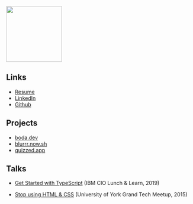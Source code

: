<img src="/portrait.png" width="150px" />

## Links

- [Resume](/bodazhao_2020_CV.pdf)
- [LinkedIn](https://www.linkedin.com/in/boda-zhao)
- [Github](https://github.com/bodazhao)

## Projects

- [boda.dev](https://boda.dev/)
- [blurrr.now.sh](https://blurrr.now.sh)
- [quizzed.app](https://quizzed.app/)

## Talks

- [Get Started with TypeScript](https://github.com/bodazhao/typescript-workshop)
  (IBM CIO Lunch & Learn, 2019)

- [Stop using HTML & CSS](https://prezi.com/quy4jfolakb8/stop-using-html-css/)
  (University of York Grand Tech Meetup, 2015)

